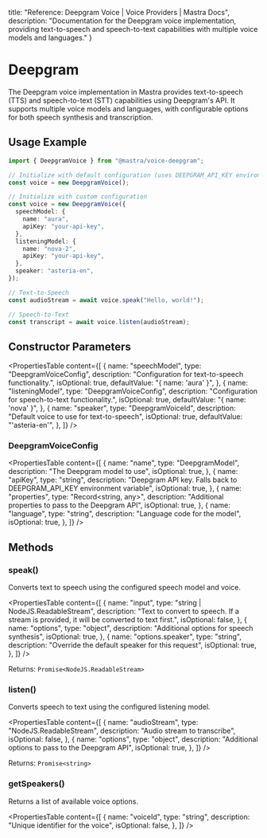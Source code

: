   title: "Reference: Deepgram Voice | Voice Providers | Mastra Docs",
  description: "Documentation for the Deepgram voice implementation, providing text-to-speech and speech-to-text capabilities with multiple voice models and languages."
}

# Deepgram

The Deepgram voice implementation in Mastra provides text-to-speech (TTS) and speech-to-text (STT) capabilities using Deepgram's API. It supports multiple voice models and languages, with configurable options for both speech synthesis and transcription.

## Usage Example

```typescript
import { DeepgramVoice } from "@mastra/voice-deepgram";

// Initialize with default configuration (uses DEEPGRAM_API_KEY environment variable)
const voice = new DeepgramVoice();

// Initialize with custom configuration
const voice = new DeepgramVoice({
  speechModel: {
    name: "aura",
    apiKey: "your-api-key",
  },
  listeningModel: {
    name: "nova-2",
    apiKey: "your-api-key",
  },
  speaker: "asteria-en",
});

// Text-to-Speech
const audioStream = await voice.speak("Hello, world!");

// Speech-to-Text
const transcript = await voice.listen(audioStream);
```

## Constructor Parameters

<PropertiesTable
  content={[
    {
      name: "speechModel",
      type: "DeepgramVoiceConfig",
      description: "Configuration for text-to-speech functionality.",
      isOptional: true,
      defaultValue: "{ name: 'aura' }",
    },
    {
      name: "listeningModel",
      type: "DeepgramVoiceConfig",
      description: "Configuration for speech-to-text functionality.",
      isOptional: true,
      defaultValue: "{ name: 'nova' }",
    },
    {
      name: "speaker",
      type: "DeepgramVoiceId",
      description: "Default voice to use for text-to-speech",
      isOptional: true,
      defaultValue: "'asteria-en'",
    },
  ]}
/>

### DeepgramVoiceConfig

<PropertiesTable
  content={[
    {
      name: "name",
      type: "DeepgramModel",
      description: "The Deepgram model to use",
      isOptional: true,
    },
    {
      name: "apiKey",
      type: "string",
      description:
        "Deepgram API key. Falls back to DEEPGRAM_API_KEY environment variable",
      isOptional: true,
    },
    {
      name: "properties",
      type: "Record<string, any>",
      description: "Additional properties to pass to the Deepgram API",
      isOptional: true,
    },
    {
      name: "language",
      type: "string",
      description: "Language code for the model",
      isOptional: true,
    },
  ]}
/>

## Methods

### speak()

Converts text to speech using the configured speech model and voice.

<PropertiesTable
  content={[
    {
      name: "input",
      type: "string | NodeJS.ReadableStream",
      description:
        "Text to convert to speech. If a stream is provided, it will be converted to text first.",
      isOptional: false,
    },
    {
      name: "options",
      type: "object",
      description: "Additional options for speech synthesis",
      isOptional: true,
    },
    {
      name: "options.speaker",
      type: "string",
      description: "Override the default speaker for this request",
      isOptional: true,
    },
  ]}
/>

Returns: `Promise<NodeJS.ReadableStream>`

### listen()

Converts speech to text using the configured listening model.

<PropertiesTable
  content={[
    {
      name: "audioStream",
      type: "NodeJS.ReadableStream",
      description: "Audio stream to transcribe",
      isOptional: false,
    },
    {
      name: "options",
      type: "object",
      description: "Additional options to pass to the Deepgram API",
      isOptional: true,
    },
  ]}
/>

Returns: `Promise<string>`

### getSpeakers()

Returns a list of available voice options.

<PropertiesTable
  content={[
    {
      name: "voiceId",
      type: "string",
      description: "Unique identifier for the voice",
      isOptional: false,
    },
  ]}
/>
